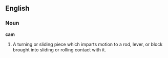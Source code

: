 ==English==

===Noun===

'''cam'''

#A turning or sliding piece which imparts motion to a rod, lever, or block brought into sliding or rolling contact with it.